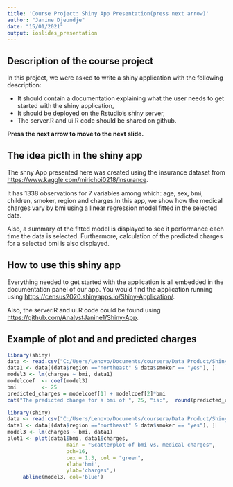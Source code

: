 ```yaml
---
title: 'Course Project: Shiny App Presentation(press next arrow)'
author: "Janine Djeundje"
date: "15/01/2021"
output: ioslides_presentation
---
```

## Description of the course project

In this project, we were asked to write a shiny application with the following description:

- It should contain a documentation explaining what the user needs to get started with the shiny application,
- It should be deployed on the Rstudio's shiny server,
- The server.R and ui.R code should be shared on github.

**Press the next arrow to move to the next slide.**

## The idea picth in the shiny app

The shny App presented here was created using the insurance dataset from <https://www.kaggle.com/mirichoi0218/insurance>. 

It has 1338 observations for 7 variables among which:
age, sex, bmi, children, smoker, region and charges.In this app, we show how the medical charges vary by bmi using a
linear regression model fitted in the selected data. 

Also, a summary of the fitted model is displayed to see it performance each time the data is selected. Furthermore, calculation of the predicted charges for a selected bmi is also displayed.  

## How to use this shiny app

Everything needed to get started with the application is all embedded in the documentation panel of our app.
You would find the application running using <https://census2020.shinyapps.io/Shiny-Application/>.

Also, the server.R and ui.R code could be found using <https://github.com/AnalystJanine1/Shiny-App>.

## Example of plot and and predicted charges

```r
library(shiny)
data <- read.csv("C:/Users/Lenovo/Documents/coursera/Data Product/Shiny Application/insurance.csv")
data1 <- data[(data$region =="northeast" & data$smoker == "yes"), ]
model3 <- lm(charges ~ bmi, data1)
modelcoef  <- coef(model3)
bmi        <- 25
predicted_charges = modelcoef[1] + modelcoef[2]*bmi
cat("The predicted charge for a bmi of ", 25, "is:",  round(predicted_charges, digits=2), "dollars.")
```



```r
library(shiny)
data <- read.csv("C:/Users/Lenovo/Documents/coursera/Data Product/Shiny Application/insurance.csv")
data1 <- data[(data$region =="northeast" & data$smoker == "yes"), ]
model3 <- lm(charges ~ bmi, data1)
plot1 <- plot(data1$bmi, data1$charges,
                   main = "Scatterplot of bmi vs. medical charges",
                   pch=16,
                   cex = 1.3, col = "green",
                   xlab='bmi',
                   ylab='charges',)
     abline(model3, col='blue')
```

